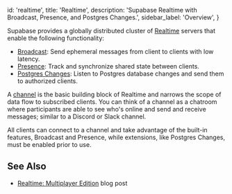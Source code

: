 
  id: 'realtime',
  title: 'Realtime',
  description: 'Supabase Realtime with Broadcast, Presence, and Postgres Changes.',
  sidebar_label: 'Overview',
}

Supabase provides a globally distributed cluster of [Realtime](https://github.com/supabase/realtime) servers that enable the following functionality:

- [Broadcast](/docs/guides/realtime/quickstarts/broadcast): Send ephemeral messages from client to clients with low latency.
- [Presence](/docs/guides/realtime/quickstarts/presence): Track and synchronize shared state between clients.
- [Postgres Changes](/docs/guides/realtime/quickstarts/postgres-changes): Listen to Postgres database changes and send them to authorized clients.

A [channel](https://hexdocs.pm/phoenix/channels.html) is the basic building block of Realtime and narrows the scope of data flow to subscribed clients. You can think of a channel as a chatroom where participants are able to see who's online and send and receive messages; similar to a Discord or Slack channel.

All clients can connect to a channel and take advantage of the built-in features, Broadcast and Presence, while extensions, like Postgres Changes, must be enabled prior to use.

## See Also

- [Realtime: Multiplayer Edition](https://supabase.com/blog/supabase-realtime-multiplayer-general-availability) blog post


